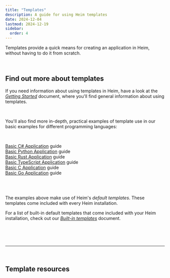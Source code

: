 ```yaml
---
title: "Templates"
description: A guide for using Heim templates
date: 2024-12-04
lastmod: 2024-12-19
sidebar:
  order: 4
---
```



Templates provide a quick means for creating an application in Heim, without having to do it from scratch.

<br />

## Find out more about templates

If you need information about using templates in Heim, have a look at the [_Getting Started_](./../../start-here/getting-started/#using-applications) document, where you'll find general information about using templates.

<br />

You'll also find more in-depth, practical examples of template use in our basic examples for different programming languages:

 <br />

<Icon name="seti:c-sharp" label="C# language icon" class="inline-icon" /> [Basic C# Application](./../../guides/examples/basic-csharp-application/) guide <br />
<Icon name="seti:python" label="Python language icon" class="inline-icon" /> [Basic Python Application](./../../guides/examples/basic-python-application/) guide <br />
<Icon name="seti:rust" label="Rust language icon" class="inline-icon" /> [Basic Rust Application](./../../guides/examples/basic-rust-application/) guide <br />
<Icon name="seti:typescript" label="TypeScript language icon" class="inline-icon" /> [Basic TypeScript Application](./../../guides/examples/basic-typescript-application/) guide <br />
<Icon name="seti:c" label="C language icon" class="inline-icon" /> [Basic C Application](./../../guides/examples/basic-c-application/) guide <br />
<Icon name="seti:go" label="Go language icon" class="inline-icon" /> [Basic Go Application](./../../guides/examples/basic-go-application/) guide

<br />

<br />

The examples above make use of Heim's _default templates_. These templates come included with every Heim installation.

For a list of built-in default templates that come included with your Heim installation, check out our [_Built-in templates_](./../../templates/built-in/) document.

<br />

<br />

<br />

---

<br />

## Template resources

<br />

<CardGrid>
  <LinkCard
    title="Getting Started"
    href="[*Getting Started*](./../../../start-here/getting-started/#using-applications)"
  />
  <LinkCard
    title="Basic C# application"
    href="./../../guides/examples/basic-csharp-application/"
  />
  <LinkCard
    title="Basic Python application"
    href="./../../guides/examples/basic-python-application/"
  />
  <LinkCard
    title="Basic Rust application"
    href="./../../guides/examples/basic-rust-application/"
  />
  <LinkCard
    title="Basic TypeScript application"
    href="./../../guides/examples/basic-typescript-application/"
  />
  <LinkCard
    title="Basic C application"
    href="./../../guides/examples/basic-c-application/"
  />
  <LinkCard
    title="Basic Go application"
    href="./../../guides/examples/basic-go-application/"
  />
  <LinkCard title="Built-in templates" href="(./../../../templates/built-in/" />
</CardGrid>
